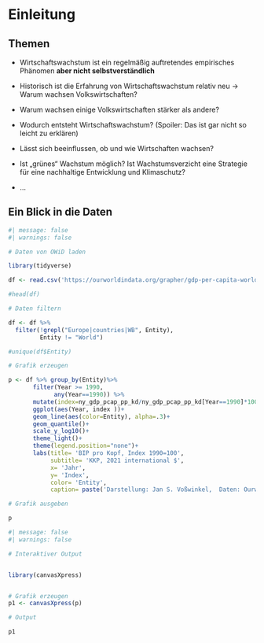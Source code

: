 # Einleitung

## Themen

- Wirtschaftswachstum ist ein regelmäßig auftretendes empirisches Phänomen **aber nicht selbstverständlich**

- Historisch ist die Erfahrung von Wirtschaftswachstum relativ neu $\rightarrow$ Warum wachsen Volkswirtschaften?

- Warum wachsen einige Volkswirtschaften stärker als andere?

- Wodurch entsteht Wirtschaftswachstum? (Spoiler: Das ist gar nicht so leicht zu erklären)

- Lässt sich beeinflussen, ob und wie Wirtschaften wachsen?

- Ist &bdquo;grünes&ldquo; Wachstum möglich? Ist Wachstumsverzicht eine Strategie für eine nachhaltige Entwicklung und Klimaschutz?

- $\dots$

## Ein Blick in die Daten

```r
#| message: false
#| warnings: false

# Daten von OWiD laden

library(tidyverse)

df <- read.csv('https://ourworldindata.org/grapher/gdp-per-capita-worldbank.csv?v=1&csvType=full&useColumnShortNames=true')

#head(df)

# Daten filtern

df <- df %>%
  filter(!grepl("Europe|countries|WB", Entity),
         Entity != "World")

#unique(df$Entity)

# Grafik erzeugen 

p <- df %>% group_by(Entity)%>%
       filter(Year >= 1990,
             any(Year==1990)) %>%
       mutate(index=ny_gdp_pcap_pp_kd/ny_gdp_pcap_pp_kd[Year==1990]*100)%>%
       ggplot(aes(Year, index ))+
       geom_line(aes(color=Entity), alpha=.3)+
       geom_quantile()+
       scale_y_log10()+
       theme_light()+
       theme(legend.position="none")+
       labs(title= 'BIP pro Kopf, Index 1990=100',
            subtitle= 'KKP, 2021 international $',
            x= 'Jahr',
            y= 'Index',
            color= 'Entity',
            caption= paste('Darstellung: Jan S. Voßwinkel,  Daten: Ourworldindata.org'))

# Grafik ausgeben

p

```

```r
#| message: false
#| warnings: false

# Interaktiver Output


library(canvasXpress)


# Grafik erzeugen 
p1 <- canvasXpress(p)

# Output 

p1


```